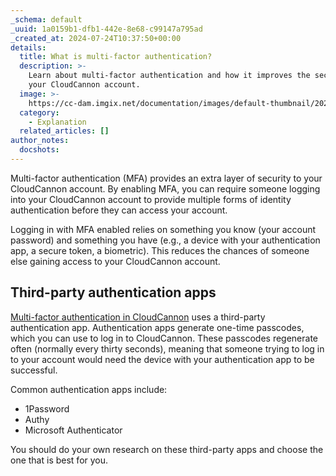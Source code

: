 ```yaml
---
_schema: default
_uuid: 1a0159b1-dfb1-442e-8e68-c99147a795ad
_created_at: 2024-07-24T10:37:50+00:00
details:
  title: What is multi-factor authentication?
  description: >-
    Learn about multi-factor authentication and how it improves the security of
    your CloudCannon account.
  image: >-
    https://cc-dam.imgix.net/documentation/images/default-thumbnail/2023-Q4/CloudCannon-Documentation-Thumbnail.png
  category:
    - Explanation
  related_articles: []
author_notes:
  docshots:
---
```

Multi-factor authentication (MFA) provides an extra layer of security to your CloudCannon account. By enabling MFA, you can require someone logging into your CloudCannon account to provide multiple forms of identity authentication before they can access your account.

Logging in with MFA enabled relies on something you know (your account password) and something you have (e.g., a device with your authentication app, a secure token, a biometric). This reduces the chances of someone else gaining access to your CloudCannon account.

## Third-party authentication apps

[Multi-factor authentication in CloudCannon](/documentation/articles/enable-multi-factor-authentication/) uses a third-party authentication app. Authentication apps generate one-time passcodes, which you can use to log in to CloudCannon. These passcodes regenerate often (normally every thirty seconds), meaning that someone trying to log in to your account would need the device with your authentication app to be successful.

Common authentication apps include:

* 1Password
* Authy
* Microsoft Authenticator

You should do your own research on these third-party apps and choose the one that is best for you.